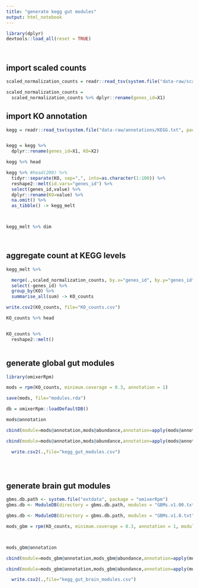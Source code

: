```yaml
---
title: "generate kegg gut modules"
output: html_notebook
---
```



```r

library(dplyr)
devtools::load_all(reset = TRUE)




```



## import scaled counts
```r

scaled_normalization_counts = readr::read_tsv(system.file("data-raw/scaled_normalization_counts.txt", package="Tolerance"))

scaled_normalization_counts = 
  scaled_normalization_counts %>% dplyr::rename(genes_id=X1)

```

## import KO annotation


```r

kegg = readr::read_tsv(system.file("data-raw/annotations/KEGG.txt", package="Tolerance"), col_names = FALSE)


kegg = kegg %>% 
  dplyr::rename(genes_id=X1, KO=X2)

kegg %>% head

```



```r



kegg %>% #head(200) %>%
  tidyr::separate(KO, sep=",", into=as.character(1:100)) %>%
  reshape2::melt(id.vars="genes_id") %>%
  select(genes_id,value) %>%
  dplyr::rename(KO=value) %>%
  na.omit() %>%
  as_tibble() -> kegg_melt



kegg_melt %>% dim




```




## aggregate count at KEGG levels
```r

kegg_melt %>%

  merge(.,scaled_normalization_counts, by.x="genes_id", by.y="genes_id") %>%
  select(-genes_id) %>%
  group_by(KO) %>%
  summarise_all(sum) -> KO_counts

write.csv2(KO_counts, file="KO_counts.csv")

KO_counts %>% head



```



```r

KO_counts %>%
  reshape2::melt()



```





## generate global gut modules

```r

library(omixerRpm)

mods = rpm(KO_counts, minimum.coverage = 0.3, annotation = 1)

save(mods, file="modules.rda")

db = omixerRpm::loadDefaultDB()

mods@annotation

cbind(module=mods@annotation,mods@abundance,annotation=apply(mods@annotation,1,function(x) omixerRpm::getNames(db,x))) %>% head

cbind(module=mods@annotation,mods@abundance,annotation=apply(mods@annotation,1,function(x) omixerRpm::getNames(db,x))) %>%

  write.csv2(.,file="kegg_gut_modules.csv")





```



## generate brain gut modules

```r

gbms.db.path <- system.file("extdata", package = "omixerRpm")
gbms.db <- ModuleDB(directory = gbms.db.path, modules = "GBMs.v1.00.txt")

gbms.db <- ModuleDB(directory = gbms.db.path, modules = "GBMs.v1.0.txt", module.names.file="GBMs.v1.0.names")

mods_gbm = rpm(KO_counts, minimum.coverage = 0.3, annotation = 1, module.db = gbms.db)



mods_gbm@annotation

cbind(module=mods_gbm@annotation,mods_gbm@abundance,annotation=apply(mods_gbm@annotation,1,function(x) omixerRpm::getNames(gbms.db,x))) %>% head

cbind(module=mods_gbm@annotation,mods_gbm@abundance,annotation=apply(mods_gbm@annotation,1,function(x) omixerRpm::getNames(gbms.db,x))) %>%

  write.csv2(.,file="kegg_gut_brain_modules.csv")







```











